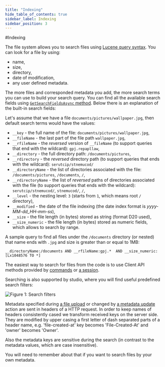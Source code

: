 ```yaml
---
title: "Indexing"
hide_table_of_contents: true
sidebar_label: Indexing
sidebar_position: 3
---
```



#Indexing

The file system allows you to search files using [Lucene query syntax](http://lucene.apache.org/core/3_0_3/queryparsersyntax.html). You can look for a file by using:

* name,
* size,
* directory,
* date of modification,
* any user defined metadata.

The more files and corresponded metadata you add, the more search terms you can use to build your search query. You can find all the available search fields using [`GetSearchFieldsAsync` method](./client-api/commands/files/search/get-search-fields). Below there is an explanation of the built-in search fields: 

Let's assume that we have a file `documents/pictures/wallpaper.jpg`, then default search terms would have the values:

* `__key` - the full name of the file: `documents/pictures/wallpaper.jpg`,
* `__fileName` - the last part of the file path `wallpaper.jpg`,
* `__rfileName` - the *reversed* version of `__fileName` (to support queries that end with the wildcard): `gpj.repapllaw`,
* `__directory` - the full directory path: `/documents/pictures`,
* `__rdirectory` - the *reversed* directory path (to support queries that ends with the wildcard): `serutcip/stnemucod/`
* `__directoryName` - the list of directories associated with the file: `/documents/pictures`, `/documents`, `/`,
* `__rdirectoryName` - the list of *reversed* paths of directories associated with the file (to support queries that ends with the wildcard): `serutcip/stnemucod/`, `stnemucod/`, `/`,
* `__level` - the nesting level: `3` (starts from `1`, which means root `/` directory),
* `__modified` - the date of the file indexing (the date index format is *yyyy-MM-dd_HH-mm-ss*),
* `__size` - the file length (in bytes) stored as string (format D20 used),
* `__size_numeric` - the file length (in bytes) stored as numeric fields, which allows to search by range.

A sample query to find all files under the `/documents` directory (or nested) that name ends with `.jpg` and size is greater than or equal to 1MB:

`__directoryName:/documents AND __rfileName:gpj.*  AND __size_numeric:[Lx1048576 TO *]`

The easiest way to search for files from the code is to use Client API methods provided by [commands](client-api/commands/files/search/search) or [a session](client-api/session/querying/basics).

Searching is also supported by studio, where you will find useful predefined search filters:

![Figure 1: Search filters](./assets/indexing_studio.png)


<Admonition type="note" title="Searching by user defined metadata" id="searching-by-user-defined-metadata" href="#searching-by-user-defined-metadata">

Metadata specified during [a file upload](./client-api/commands/files/upload) or changed by [a metadata update](./client-api/commands/files/metadata/update-metadata) action are sent in headers of a HTTP request. 
In order to keep names of headers consistently cased we transform received keys on the server side. They are modified by upper casing a first letter of dash separated parts of a header name, e.g. 'file-created-at' key becomes 'File-Created-At' and 'owner' becomes 'Owner'.

Also the metadata keys are sensitive during the search (in contrast to the metadata values, which are case insensitive). 

You will need to remember about that if you want to search files by your own metadata.
</Admonition>